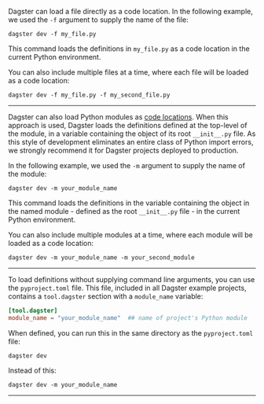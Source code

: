 <TabGroup>
<TabItem name="From a file">

Dagster can load a file directly as a code location. In the following example, we used the `-f` argument to supply the name of the file:

```shell
dagster dev -f my_file.py
```

This command loads the definitions in `my_file.py` as a code location in the current Python environment.

You can also include multiple files at a time, where each file will be loaded as a code location:

```shell
dagster dev -f my_file.py -f my_second_file.py
```

---

</TabItem>
<TabItem name="From a module">

Dagster can also load Python modules as [code locations](/concepts/code-locations). When this approach is used, Dagster loads the definitions defined at the top-level of the module, in a variable containing the <PyObject object="Definitions" /> object of its root `__init__.py` file. As this style of development eliminates an entire class of Python import errors, we strongly recommend it for Dagster projects deployed to production.

In the following example, we used the `-m` argument to supply the name of the module:

```shell
dagster dev -m your_module_name
```

This command loads the definitions in the variable containing the <PyObject object="Definitions" /> object in the named module - defined as the root `__init__.py` file - in the current Python environment.

You can also include multiple modules at a time, where each module will be loaded as a code location:

```shell
dagster dev -m your_module_name -m your_second_module
```

---

</TabItem>
<TabItem name="Without command line arguments">

To load definitions without supplying command line arguments, you can use the `pyproject.toml` file. This file, included in all Dagster example projects, contains a `tool.dagster` section with a `module_name` variable:

```toml
[tool.dagster]
module_name = "your_module_name"  ## name of project's Python module
```

When defined, you can run this in the same directory as the `pyproject.toml` file:

```shell
dagster dev
```

Instead of this:

```shell
dagster dev -m your_module_name
```

---

</TabItem>
</TabGroup>